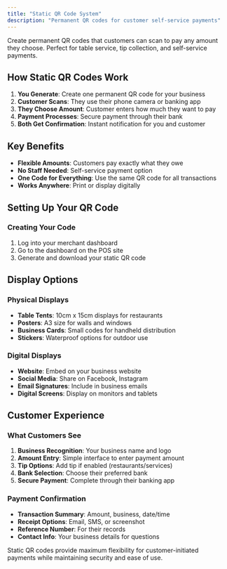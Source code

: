 ```yaml
---
title: "Static QR Code System"
description: "Permanent QR codes for customer self-service payments"
---
```


Create permanent QR codes that customers can scan to pay any amount they choose. Perfect for table service, tip collection, and self-service payments.

## How Static QR Codes Work

1. **You Generate**: Create one permanent QR code for your business
2. **Customer Scans**: They use their phone camera or banking app
3. **They Choose Amount**: Customer enters how much they want to pay
4. **Payment Processes**: Secure payment through their bank
5. **Both Get Confirmation**: Instant notification for you and customer

## Key Benefits

- **Flexible Amounts**: Customers pay exactly what they owe
- **No Staff Needed**: Self-service payment option
- **One Code for Everything**: Use the same QR code for all transactions
- **Works Anywhere**: Print or display digitally

## Setting Up Your QR Code

### Creating Your Code
1. Log into your merchant dashboard
2. Go to the dashboard on the POS site
3. Generate and download your static QR code


## Display Options

### Physical Displays
- **Table Tents**: 10cm x 15cm displays for restaurants
- **Posters**: A3 size for walls and windows
- **Business Cards**: Small codes for handheld distribution
- **Stickers**: Waterproof options for outdoor use

### Digital Displays
- **Website**: Embed on your business website
- **Social Media**: Share on Facebook, Instagram
- **Email Signatures**: Include in business emails
- **Digital Screens**: Display on monitors and tablets

## Customer Experience

### What Customers See
1. **Business Recognition**: Your business name and logo
2. **Amount Entry**: Simple interface to enter payment amount
3. **Tip Options**: Add tip if enabled (restaurants/services)
4. **Bank Selection**: Choose their preferred bank
5. **Secure Payment**: Complete through their banking app

### Payment Confirmation
- **Transaction Summary**: Amount, business, date/time
- **Receipt Options**: Email, SMS, or screenshot
- **Reference Number**: For their records
- **Contact Info**: Your business details for questions

<Note>
  Static QR codes provide maximum flexibility for customer-initiated payments while maintaining security and ease of use.
</Note>

